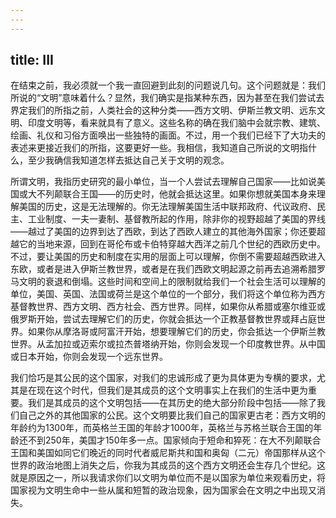 ```yaml
---
---
---
```

title: III
---




在结束之前，我必须就一个我一直回避到此刻的问题说几句。这个问题就是：我们所说的“文明”意味着什么？显然，我们确实是指某种东西，因为甚至在我们尝试去界定我们的所指之前，人类社会的这种分类——西方文明、伊斯兰教文明、远东文明、印度文明等，看来就具有了意义。这些名称的确在我们脑中会就宗教、建筑、绘画、礼仪和习俗方面唤出一些独特的画面。不过，用一个我们已经下了大功夫的表述来更接近我们的所指，这要更好一些。我相信，我知道自己所说的文明指什么，至少我确信我知道怎样去抵达自己关于文明的观念。

所谓文明，我指历史研究的最小单位，当一个人尝试去理解自己国家——比如说美国或大不列颠联合王国——的历史时，他就会抵达这里。如果你想就美国本身来理解美国的历史，这是无法理解的。你无法理解美国生活中联邦政府、代议政府、民主、工业制度、一夫一妻制、基督教所起的作用，除非你的视野超越了美国的界线——越过了美国的边界到达了西欧，到达了西欧人建立的其他海外国家；你还要超越它的当地来源，回到在哥伦布或卡伯特穿越大西洋之前几个世纪的西欧历史中。不过，要让美国的历史和制度在实用的层面上可以理解，你倒不需要超越西欧进入东欧，或者是进入伊斯兰教世界，或者是在我们西欧文明起源之前再去追溯希腊罗马文明的衰退和倒塌。这些时间和空间上的限制就给我们一个社会生活可以理解的单位，美国、英国、法国或荷兰是这个单位的一个部分，我们将这个单位称为西方基督教世界、西方文明、西方社会、西方世界。同样，如果你从希腊或塞尔维亚或俄罗斯开始，尝试去理解它们的历史，你就会抵达一个正教基督教世界或拜占庭世界。如果你从摩洛哥或阿富汗开始，想要理解它们的历史，你会抵达一个伊斯兰教世界。从孟加拉或迈索尔或拉杰普塔纳开始，你则会发现一个印度教世界。从中国或日本开始，你则会发现一个远东世界。

我们恰巧是其公民的这个国家，对我们的忠诚形成了更为具体更为专横的要求，尤其是在现在这个时代，但我们是其成员的这个文明事实上在我们的生活中更为重要。我们是其成员的这个文明包括——在其历史的绝大部分阶段中包括——除了我们自己之外的其他国家的公民。这个文明要比我们自己的国家更古老：西方文明的年龄约为1300年，而英格兰王国的年龄才1000年，英格兰与苏格兰联合王国的年龄还不到250年，美国才150年多一点。国家倾向于短命和猝死：在大不列颠联合王国和美国如同它们晚近的同时代者威尼斯共和国和奥匈（二元）帝国那样从这个世界的政治地图上消失之后，你我为其成员的这个西方文明还会生存几个世纪。这就是原因之一，所以我请求你们以文明为单位而不是以国家为单位来观看历史，将国家视为文明生命中一些从属和短暂的政治现象，因为国家会在文明之中出现又消失。